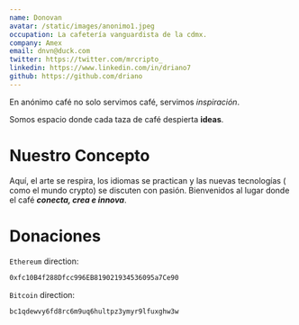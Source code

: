 ```yaml
---
name: Donovan
avatar: /static/images/anonimo1.jpeg
occupation: La cafetería vanguardista de la cdmx.
company: Amex
email: dnvn@duck.com
twitter: https://twitter.com/mrcripto_
linkedin: https://www.linkedin.com/in/driano7
github: https://github.com/driano
---
```


En anónimo café no solo servimos café, servimos _inspiración_.

Somos espacio donde cada taza de café despierta **ideas**.

# Nuestro Concepto

Aquí, el arte se respira, los idiomas se practican y las nuevas tecnologías ( como el mundo crypto) se discuten con pasión. Bienvenidos al lugar donde el café **_conecta, crea e innova_**.

# Donaciones

`Ethereum` direction:

```bash
0xfc10B4f288Dfcc996EB819021934536095a7Ce90
```

`Bitcoin` direction:

```bash
bc1qdewvy6fd8rc6m9uq6hultpz3ymyr9lfuxghw3w
```
